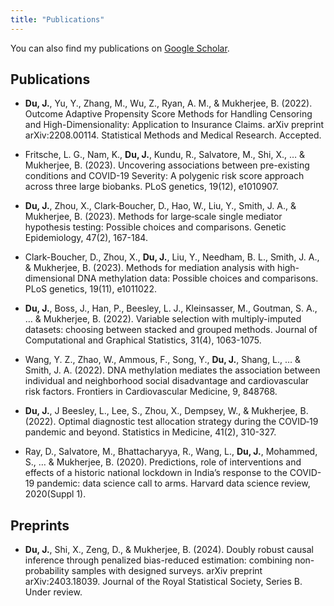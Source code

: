```yaml
---
title: "Publications"
---
```


You can also find my publications on [Google Scholar](https://scholar.google.com/citations?user=t-neUtUAAAAJ&hl=en).

## Publications

*	**Du, J.**, Yu, Y., Zhang, M., Wu, Z., Ryan, A. M., & Mukherjee, B. (2022). Outcome Adaptive Propensity Score Methods for Handling Censoring and High-Dimensionality: Application to Insurance Claims. arXiv preprint arXiv:2208.00114. Statistical Methods and Medical Research. Accepted.

* Fritsche, L. G., Nam, K., **Du, J.**, Kundu, R., Salvatore, M., Shi, X., ... & Mukherjee, B. (2023). Uncovering associations between pre-existing conditions and COVID-19 Severity: A polygenic risk score approach across three large biobanks. PLoS genetics, 19(12), e1010907.

* **Du, J.**, Zhou, X., Clark‐Boucher, D., Hao, W., Liu, Y., Smith, J. A., & Mukherjee, B. (2023). Methods for large‐scale single mediator hypothesis testing: Possible choices and comparisons. Genetic Epidemiology, 47(2), 167-184.

* Clark-Boucher, D., Zhou, X., **Du, J.**, Liu, Y., Needham, B. L., Smith, J. A., & Mukherjee, B. (2023). Methods for mediation analysis with high-dimensional DNA methylation data: Possible choices and comparisons. PLoS genetics, 19(11), e1011022.

*	**Du, J.**, Boss, J., Han, P., Beesley, L. J., Kleinsasser, M., Goutman, S. A., ... & Mukherjee, B. (2022). Variable selection with multiply-imputed datasets: choosing between stacked and grouped methods. Journal of Computational and Graphical Statistics, 31(4), 1063-1075.

*	Wang, Y. Z., Zhao, W., Ammous, F., Song, Y., **Du, J.**, Shang, L., ... & Smith, J. A. (2022). DNA methylation mediates the association between individual and neighborhood social disadvantage and cardiovascular risk factors. Frontiers in Cardiovascular Medicine, 9, 848768.

*	**Du, J.**, J Beesley, L., Lee, S., Zhou, X., Dempsey, W., & Mukherjee, B. (2022). Optimal diagnostic test allocation strategy during the COVID‐19 pandemic and beyond. Statistics in Medicine, 41(2), 310-327.

*	Ray, D., Salvatore, M., Bhattacharyya, R., Wang, L., **Du, J.**, Mohammed, S., ... & Mukherjee, B. (2020). Predictions, role of interventions and effects of a historic national lockdown in India’s response to the COVID-19 pandemic: data science call to arms. Harvard data science review, 2020(Suppl 1).

## Preprints

*	**Du, J.**, Shi, X., Zeng, D., & Mukherjee, B. (2024). Doubly robust causal inference through penalized bias-reduced estimation: combining non-probability samples with designed surveys. arXiv preprint arXiv:2403.18039. Journal of the Royal Statistical Society, Series B. Under review.
